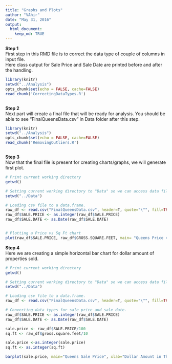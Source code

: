 ```yaml
---
title: "Graphs and Plots"
author: "VAhir"
date: "May 31, 2016"
output: 
  html_document:
    keep_md: TRUE
---
```


**Step 1**  
First step in this RMD file is to correct the data type of couple of  columns in input file.  
Here class output for Sale Price and Sale Date are printed before and after the handling.

```r
library(knitr)
setwd("../Analysis")
opts_chunk$set(echo = FALSE, cache=FALSE)
read_chunk('CorrectingDataTypes.R')
```

```r

```
  
**Step 2**  
Next part will create a final file that will be ready for analysis. 
You should be able to see "FinalQueensData.csv" in Data folder after this step.  

```r
library(knitr)
setwd("../Analysis")
opts_chunk$set(echo = FALSE, cache=FALSE)
read_chunk('RemovingOutliers.R')
```

```r

```

**Step 3**  
Now that the final file is present for creating charts/graphs, we will generate first plot.

```r

# Print current working directory
getwd()

# Setting current working directory to "Data" so we can access data file after modifications
setwd("../Data")

# Loading csv file to a data.frame.
raw_df <- read.csv("FinalQueensData.csv", header=T, quote="\"", fill=TRUE, stringsAsFactors = FALSE)
raw_df$SALE.PRICE <- as.integer(raw_df$SALE.PRICE)
raw_df$SALE.DATE <- as.Date(raw_df$SALE.DATE)


# Plotting a Price vs Sq Ft chart
plot(raw_df$SALE.PRICE, raw_df$GROSS.SQUARE.FEET, main= "Queens Price vs SQ FT", xlab ="Price", ylab="SQ FT")

```


**Step 4**  
Here we are creating a simple horizontal bar chart for dollar amount of properties sold.  
  
```r


# Print current working directory
getwd()

# Setting current working directory to "Data" so we can access data file after modifications
setwd("../Data")

# Loading csv file to a data.frame.
raw_df <- read.csv("FinalQueensData.csv", header=T, quote="\"", fill=TRUE, stringsAsFactors = FALSE)

# Converting data types for sale price and sale date.
raw_df$SALE.PRICE <- as.integer(raw_df$SALE.PRICE)
raw_df$SALE.DATE <- as.Date(raw_df$SALE.DATE)

sale.price <- raw_df$SALE.PRICE/100
sq.ft <- raw_df$gross.square.feet/10

sale.price <-as.integer(sale.price)
sq.ft <- as.integer(sq.ft)

barplot(sale.price, main="Queens Sale Price", xlab="Dollar Amount in Thousands", horiz=TRUE, names.arg=c("Properties Sold"))

```
